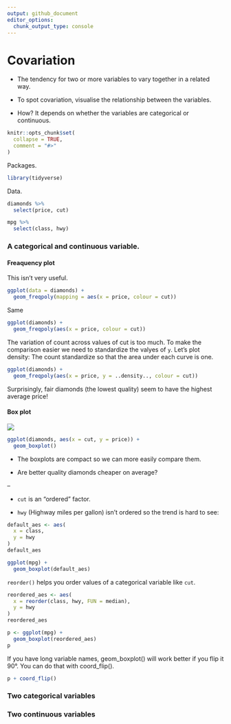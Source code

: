 ```yaml
---
output: github_document
editor_options: 
  chunk_output_type: console
---
```


# Covariation

* The tendency for two or more variables to vary together in a related way.

* To spot covariation, visualise the relationship between the variables. 

* How? It depends on whether the variables are categorical or continuous.

```r
knitr::opts_chunk$set(
  collapse = TRUE,
  comment = "#>"
)
```

Packages.

```r
library(tidyverse)
```

Data.

```r
diamonds %>% 
  select(price, cut)
```

```r
mpg %>% 
  select(class, hwy)
```

### A categorical and continuous variable.

#### Freaquency plot

This isn't very useful.

```r
ggplot(data = diamonds) + 
  geom_freqpoly(mapping = aes(x = price, colour = cut))
```

Same

```r
ggplot(diamonds) + 
  geom_freqpoly(aes(x = price, colour = cut))
```
The variation of count across values of cut is too much. To make the comparison
easier we need to standardize the valyes of `y`. Let's plot density: The count
standardize so that the area under each curve is one.

```r
ggplot(diamonds) + 
  geom_freqpoly(aes(x = price, y = ..density.., colour = cut))
```

Surprisingly, fair diamonds (the lowest quality) seem to have the highest average price!

#### Box plot

![](eda-boxplot.png)

```r
ggplot(diamonds, aes(x = cut, y = price)) +
  geom_boxplot()
```

* The boxplots are compact so we can more easily compare them.

* Are better quality diamonds cheaper on average?

--

* `cut` is an "ordered" factor.

* `hwy` (Highway miles per gallon) isn't ordered so the trend is hard to see:

```r
default_aes <- aes(
  x = class,
  y = hwy
)
default_aes
```

```r
ggplot(mpg) +
  geom_boxplot(default_aes)
```

`reorder()` helps you order values of a categorical variable like `cut`.

```r
reordered_aes <- aes(
  x = reorder(class, hwy, FUN = median),
  y = hwy
)
reordered_aes
```

```r
p <- ggplot(mpg) +
  geom_boxplot(reordered_aes)
p
```

If you have long variable names, geom_boxplot() will work better if you flip it 90°. You can do that with coord_flip().

```r
p + coord_flip()
```

### Two categorical variables



### Two continuous variables
